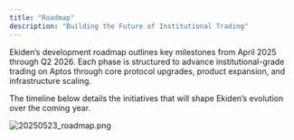 ```yaml
---
title: "Roadmap"
description: "Building the Future of Institutional Trading"
---
```


Ekiden’s development roadmap outlines key milestones from April 2025 through Q2 2026. Each phase is structured to advance institutional-grade trading on Aptos through core protocol upgrades, product expansion, and infrastructure scaling.

The timeline below details the initiatives that will shape Ekiden’s evolution over the coming year.

![20250523_roadmap.png](/images/20250523_roadmap.png)